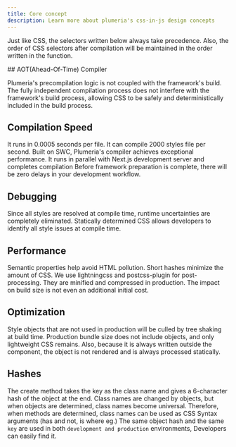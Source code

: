 ```yaml
---
title: Core concept
description: Learn more about plumeria's css-in-js design concepts
---
```


Just like CSS, the selectors written below always take precedence. Also, the order of CSS selectors after compilation will be maintained in the order written in the function.


<Steps>
<Step>
## AOT(Ahead-Of-Time) Compiler

Plumeria's precompilation logic is not coupled with the framework's build.
The fully independent compilation process does not interfere with the framework's build process, allowing CSS to be safely and deterministically
included in the build process.
</Step>
<Step>
## Compilation Speed
It runs in 0.0005 seconds per file.
It can compile 2000 styles file per second.
Built on SWC, Plumeria's compiler achieves exceptional performance. It runs in parallel with Next.js
development server and completes compilation Before framework preparation is complete, there will
be zero delays in your development workflow.
</Step>
<Step>
## Debugging

Since all styles are resolved at compile time, runtime uncertainties are completely eliminated.
Statically determined CSS allows developers to identify all style issues at compile time.
</Step>
<Step>
## Performance

Semantic properties help avoid HTML pollution.
Short hashes minimize the amount of CSS.
We use lightningcss and postcss-plugin for post-processing.
They are minified and compressed in production.
The impact on build size is not even an additional initial cost.
</Step>
<Step>
## Optimization

Style objects that are not used in production will be culled by tree shaking at build time.
Production bundle size does not include objects, and only lightweight CSS remains.
Also, because it is always written outside the component, the object is not rendered and is always processed statically.
</Step>
<Step>
## Hashes

The create method takes the key as the class name and gives a 6-character hash of the object at the end.
Class names are changed by objects, but when objects are determined, class names become universal.
Therefore, when methods are determined, class names can be used as CSS Syntax arguments (has and not, is where eg.)
The same object hash and the same `key` are used in both `development and production` environments,
Developers can easily find it.
</Step>
</Steps>